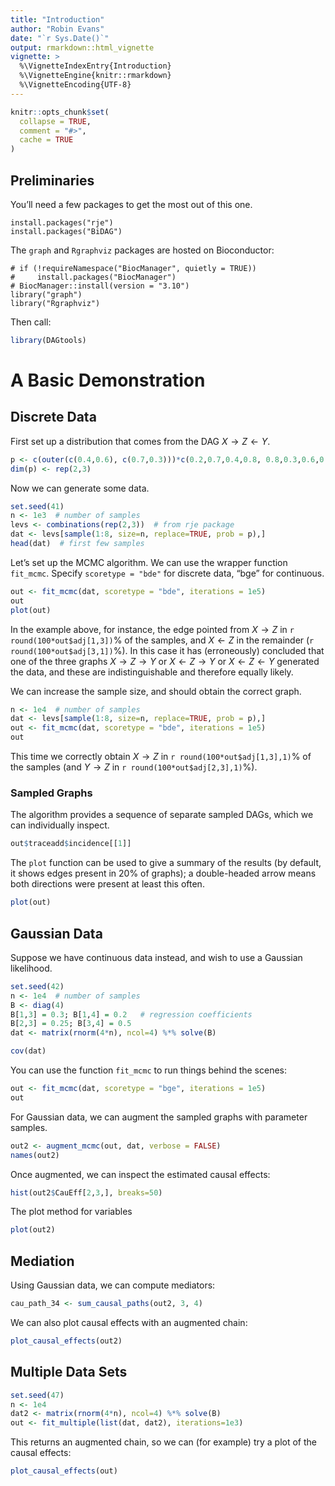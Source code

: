 ```yaml
---
title: "Introduction"
author: "Robin Evans"
date: "`r Sys.Date()`"
output: rmarkdown::html_vignette
vignette: >
  %\VignetteIndexEntry{Introduction}
  %\VignetteEngine{knitr::rmarkdown}
  %\VignetteEncoding{UTF-8}
---
```


```r
knitr::opts_chunk$set(
  collapse = TRUE,
  comment = "#>",
  cache = TRUE
)
```

## Preliminaries

You'll need a few packages to get the most out of this one.
```
install.packages("rje")
install.packages("BiDAG")
```
The `graph` and `Rgraphviz` packages are hosted on Bioconductor:
```
# if (!requireNamespace("BiocManager", quietly = TRUE))
#     install.packages("BiocManager")
# BiocManager::install(version = "3.10")
library("graph")
library("Rgraphviz")
```
Then call:
```r
library(DAGtools)
```

# A Basic Demonstration

## Discrete Data

First set up a distribution that comes from the DAG
$X \rightarrow Z \leftarrow Y$.  
```r
p <- c(outer(c(0.4,0.6), c(0.7,0.3)))*c(0.2,0.7,0.4,0.8, 0.8,0.3,0.6,0.2)
dim(p) <- rep(2,3)
```

Now we can generate some data.
```r
set.seed(41)
n <- 1e3  # number of samples
levs <- combinations(rep(2,3))  # from rje package
dat <- levs[sample(1:8, size=n, replace=TRUE, prob = p),]
head(dat)  # first few samples
```

Let's set up the MCMC algorithm.  We can use the wrapper function
`fit_mcmc`.  Specify `scoretype = "bde"` for discrete data, 
"bge" for continuous.
```r
out <- fit_mcmc(dat, scoretype = "bde", iterations = 1e5)
out
plot(out)
```
In the example above, for instance, the edge pointed from $X \rightarrow Z$
in `r round(100*out$adj[1,3])`% of the samples, and $X \leftarrow Z$ in the remainder 
(`r round(100*out$adj[3,1])`%).  In this case it has (erroneously) concluded
that one of the three graphs $X \rightarrow Z \rightarrow Y$ or 
$X \leftarrow Z \rightarrow Y$ or $X \leftarrow Z \leftarrow Y$ generated
the data, and these are indistinguishable and therefore equally likely.

We can increase the sample size, and should obtain the correct graph.
```r
n <- 1e4  # number of samples
dat <- levs[sample(1:8, size=n, replace=TRUE, prob = p),]
out <- fit_mcmc(dat, scoretype = "bde", iterations = 1e5)
out
```
This time we correctly obtain $X \rightarrow Z$
in `r round(100*out$adj[1,3],1)`% of the samples (and $Y \rightarrow Z$ in 
`r round(100*out$adj[2,3],1)`%).

### Sampled Graphs

The algorithm provides a sequence of separate sampled DAGs, which we 
can individually inspect.  
```r
out$traceadd$incidence[[1]]
```
The `plot` function can be used to give a summary of the results (by
default, it shows edges present in 20% of graphs); a double-headed 
arrow means both directions were present at least this often.  
```r
plot(out)
```

## Gaussian Data

Suppose we have continuous data instead, and wish to use 
a Gaussian likelihood.
```r
set.seed(42)
n <- 1e4  # number of samples
B <- diag(4)
B[1,3] = 0.3; B[1,4] = 0.2   # regression coefficients
B[2,3] = 0.25; B[3,4] = 0.5 
dat <- matrix(rnorm(4*n), ncol=4) %*% solve(B)

cov(dat)
```
You can use the function `fit_mcmc` to run things behind 
the scenes:
```r
out <- fit_mcmc(dat, scoretype = "bge", iterations = 1e5)
out
```
For Gaussian data, we can augment the sampled graphs 
with parameter samples.  
```r
out2 <- augment_mcmc(out, dat, verbose = FALSE)
names(out2)
```
Once augmented, we can inspect the estimated 
causal effects:
```r
hist(out2$CauEff[2,3,], breaks=50)
```
The plot method for \code{MCMC_summary} variables 

```r
plot(out2)
```

## Mediation

Using Gaussian data, we can compute mediators:
```r
cau_path_34 <- sum_causal_paths(out2, 3, 4)
```
We can also plot causal effects with an augmented chain:
```r
plot_causal_effects(out2)
```

## Multiple Data Sets

```r
set.seed(47)
n <- 1e4
dat2 <- matrix(rnorm(4*n), ncol=4) %*% solve(B)
out <- fit_multiple(list(dat, dat2), iterations=1e3)
```
This returns an augmented chain, so we can (for example)
try a plot of the causal effects:
```r
plot_causal_effects(out)
```
